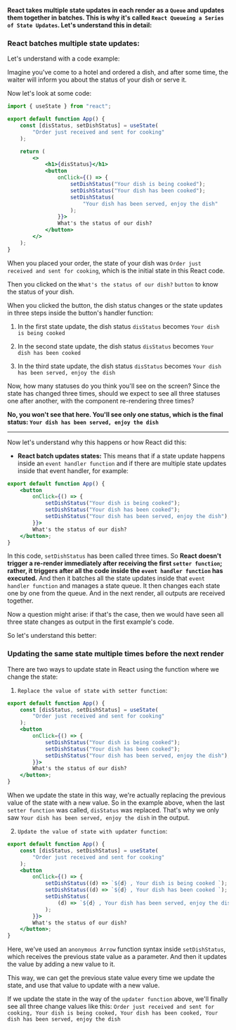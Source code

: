 **React takes multiple state updates in each render as a `Queue` and updates them together in batches. This is why it's called `React Queueing a Series of State Updates`. Let's understand this in detail:**

### React batches multiple state updates:

Let's understand with a code example:

Imagine you've come to a hotel and ordered a dish, and after some time, the waiter will inform you about the status of your dish or serve it.

Now let's look at some code:

```jsx filename="App.jsx" showLineNumbers
import { useState } from "react";

export default function App() {
    const [disStatus, setDishStatus] = useState(
        "Order just received and sent for cooking"
    );

    return (
        <>
            <h1>{disStatus}</h1>
            <button
                onClick={() => {
                    setDishStatus("Your dish is being cooked");
                    setDishStatus("Your dish has been cooked");
                    setDishStatus(
                        "Your dish has been served, enjoy the dish"
                    );
                }}>
                What's the status of our dish?
            </button>
        </>
    );
}
```

When you placed your order, the state of your dish was `Order just received and sent for cooking`, which is the initial state in this React code.

Then you clicked on the `What's the status of our dish?` `button` to know the status of your dish.

When you clicked the button, the dish status changes or the state updates in three steps inside the button's handler function:

1. In the first state update, the dish status `disStatus` becomes `Your dish is being cooked`

2. In the second state update, the dish status `disStatus` becomes `Your dish has been cooked`

3. In the third state update, the dish status `disStatus` becomes `Your dish has been served, enjoy the dish`

Now, how many statuses do you think you'll see on the screen? Since the state has changed three times, should we expect to see all three statuses one after another, with the component re-rendering three times?

**No, you won't see that here. You'll see only one status, which is the final status: `Your dish has been served, enjoy the dish`**

---

Now let's understand why this happens or how React did this:

-   **React batch updates states:** This means that if a state update happens inside an `event handler function` and if there are multiple state updates inside that event handler, for example:

```jsx
export default function App() {
    <button
        onClick={() => {
            setDishStatus("Your dish is being cooked");
            setDishStatus("Your dish has been cooked");
            setDishStatus("Your dish has been served, enjoy the dish");
        }}>
        What's the status of our dish?
    </button>;
}
```

In this code, `setDishStatus` has been called three times. So **React doesn't trigger a re-render immediately after receiving the first `setter function`; rather, it triggers after all the code inside the `event handler function` has executed.** And then it batches all the state updates inside that `event handler function` and manages a state queue. It then changes each state one by one from the queue. And in the next render, all outputs are received together.

Now a question might arise: if that's the case, then we would have seen all three state changes as output in the first example's code.

So let's understand this better:

### Updating the same state multiple times before the next render

There are two ways to update state in React using the function where we change the state:

1. `Replace the value of state with setter function`:

```jsx
export default function App() {
    const [disStatus, setDishStatus] = useState(
        "Order just received and sent for cooking"
    );
    <button
        onClick={() => {
            setDishStatus("Your dish is being cooked");
            setDishStatus("Your dish has been cooked");
            setDishStatus("Your dish has been served, enjoy the dish");
        }}>
        What's the status of our dish?
    </button>;
}
```

When we update the state in this way, we're actually replacing the previous value of the state with a new value. So in the example above, when the last `setter function` was called, `disStatus` was replaced. That's why we only saw `Your dish has been served, enjoy the dish` in the output.

2. `Update the value of state with updater function`:

```jsx
export default function App() {
    const [disStatus, setDishStatus] = useState(
        "Order just received and sent for cooking"
    );
    <button
        onClick={() => {
            setDishStatus((d) => `${d} , Your dish is being cooked `);
            setDishStatus((d) => `${d} , Your dish has been cooked `);
            setDishStatus(
                (d) => `${d} , Your dish has been served, enjoy the dish `
            );
        }}>
        What's the status of our dish?
    </button>;
}
```

Here, we've used an `anonymous Arrow` function syntax inside `setDishStatus`, which receives the previous state value as a parameter. And then it updates the value by adding a new value to it.

This way, we can get the previous state value every time we update the state, and use that value to update with a new value.

If we update the state in the way of the `updater function` above, we'll finally see all three change values like this: `Order just received and sent for cooking, Your dish is being cooked, Your dish has been cooked, Your dish has been served, enjoy the dish`

